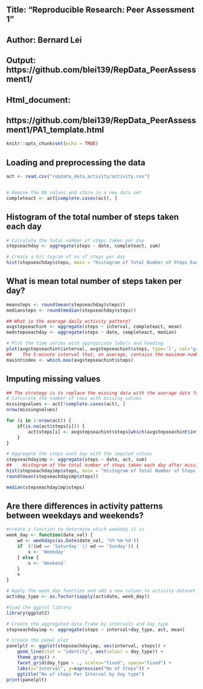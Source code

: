 ## Title: "Reproducible Research: Peer Assessment 1"
## Author: Bernard Lei
## Output: https://github.com/blei139/RepData_PeerAssessment1/
## Html_document: 
## https://github.com/blei139/RepData_PeerAssessment1/PA1_template.html



```{r setup, include=FALSE}
knitr::opts_chunk$set(echo = TRUE)
```

## Loading and preprocessing the data
```{r}
act <- read.csv("repdata_data_activity/activity.csv")


# Remove the NA values and store in a new data set
completeact <- act[complete.cases(act), ]
```

##    Histogram of the total number of steps taken each day
```{r}
# Calculate the total number of steps taken per day
stepseachday <- aggregate(steps ~ date, completeact, sum)

# Create a his togram of no of steps per day
hist(stepseachday$steps, main = "Histogram of Total Number of Steps Each day", xlab = "Steps Taken Each Day")
```

## What is mean total number of steps taken per day?
```{r}
meansteps <- round(mean(stepseachday$steps))
mediansteps <- round(median(stepseachday$steps))

## What is the average daily activity pattern?
avgstepseachint <- aggregate(steps ~ interval, completeact, mean)
medstepseachday <- aggregate(steps ~ date, completeact, median)

# Plot the time series with appropriate labels and heading
plot(avgstepseachint$interval, avgstepseachint$steps, type='l', col="green", main="Average Number of Steps by Interval", xlab="Time Intervals", ylab="Average Number of Steps")
##    The 5-minute interval that, on average, contains the maximum number of steps
maxintindex <- which.max(avgstepseachint$steps)
```

## Imputing missing values
```{r}
## The strategy is to replace the missing data with the average data for that day
# Calculate the number of rows with missing values
missingvalues <- act[!complete.cases(act), ]
nrow(missingvalues)

for (i in 1:nrow(act)) {
    if(is.na(act$steps[i])) {
        act$steps[i] <- avgstepseachint$steps[which(avgstepseachint$interval == act$interval[i])] 
    }
}

# Aggregate the steps each day with the imputed values
stepseachdayimp <- aggregate(steps ~ date, act, sum)
##    Histogram of the total number of steps taken each day after missing values are imputed.
hist(stepseachdayimp$steps, main = "Histogram of Total Number of Steps Each day Imputed", xlab = "Steps Each Day Imputed")
round(mean(stepseachdayimp$steps))

median(stepseachdayimp$steps)
```

## Are there differences in activity patterns between weekdays and weekends?
```{r}
#create a function to determine which weekday it is
week_day <- function(date_val) {
    wd <- weekdays(as.Date(date_val, '%Y-%m-%d'))
    if  (!(wd == 'Saturday' || wd == 'Sunday')) {
        x <- 'Weekday'
    } else {
        x <- 'Weekend'
    }
    x
}

# Apply the week_day function and add a new column to activity dataset
act$day_type <- as.factor(sapply(act$date, week_day))

#load the ggplot library
library(ggplot2)

# Create the aggregated data frame by intervals and day_type
stepseachdayimp <- aggregate(steps ~ interval+day_type, act, mean)

# Create the panel plot
panelplt <- ggplot(stepseachdayimp, aes(interval, steps)) +
    geom_line(stat = "identity", aes(colour = day_type)) +
    theme_gray() +
    facet_grid(day_type ~ ., scales="fixed", space="fixed") +
    labs(x="Interval", y=expression("No of Steps")) +
    ggtitle("No of steps Per Interval by day type")
print(panelplt)
```